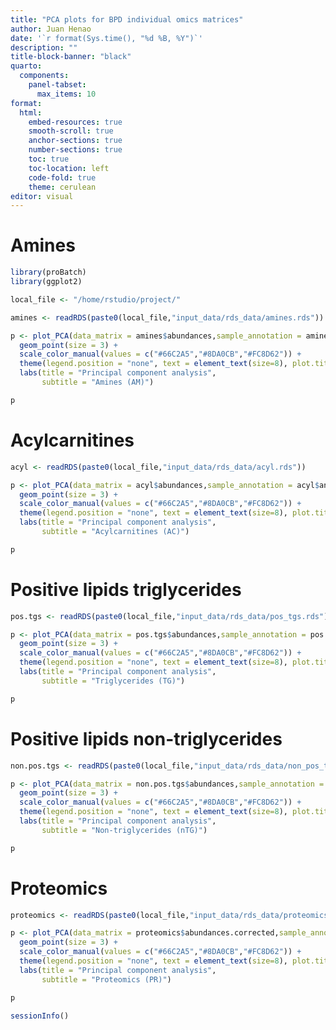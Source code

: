 ```yaml
---
title: "PCA plots for BPD individual omics matrices"
author: Juan Henao
date: '`r format(Sys.time(), "%d %B, %Y")`'
description: ""
title-block-banner: "black"
quarto:
  components:
    panel-tabset:
      max_items: 10
format: 
  html:
    embed-resources: true
    smooth-scroll: true
    anchor-sections: true
    number-sections: true
    toc: true
    toc-location: left
    code-fold: true
    theme: cerulean
editor: visual
---
```


# Amines

```r
library(proBatch)
library(ggplot2)

local_file <- "/home/rstudio/project/"

amines <- readRDS(paste0(local_file,"input_data/rds_data/amines.rds"))

p <- plot_PCA(data_matrix = amines$abundances,sample_annotation = amines$annotation,color_by = "BPDgrade") +
  geom_point(size = 3) +
  scale_color_manual(values = c("#66C2A5","#8DA0CB","#FC8D62")) + 
  theme(legend.position = "none", text = element_text(size=8), plot.title = element_text(size=8)) + 
  labs(title = "Principal component analysis",
       subtitle = "Amines (AM)")

p
```

# Acylcarnitines

```r
acyl <- readRDS(paste0(local_file,"input_data/rds_data/acyl.rds"))

p <- plot_PCA(data_matrix = acyl$abundances,sample_annotation = acyl$annotation,color_by = "BPDgrade") +
  geom_point(size = 3) +
  scale_color_manual(values = c("#66C2A5","#8DA0CB","#FC8D62")) + 
  theme(legend.position = "none", text = element_text(size=8), plot.title = element_text(size=8)) + 
  labs(title = "Principal component analysis",
       subtitle = "Acylcarnitines (AC)")

p
```

# Positive lipids triglycerides

```r
pos.tgs <- readRDS(paste0(local_file,"input_data/rds_data/pos_tgs.rds"))

p <- plot_PCA(data_matrix = pos.tgs$abundances,sample_annotation = pos.tgs$annotation,color_by = "BPDgrade") +
  geom_point(size = 3) +
  scale_color_manual(values = c("#66C2A5","#8DA0CB","#FC8D62")) + 
  theme(legend.position = "none", text = element_text(size=8), plot.title = element_text(size=8)) +
  labs(title = "Principal component analysis",
       subtitle = "Triglycerides (TG)")

p
```

# Positive lipids non-triglycerides

```r
non.pos.tgs <- readRDS(paste0(local_file,"input_data/rds_data/non_pos_tgs.rds"))

p <- plot_PCA(data_matrix = non.pos.tgs$abundances,sample_annotation = non.pos.tgs$annotation,color_by = "BPDgrade") +
  geom_point(size = 3) +
  scale_color_manual(values = c("#66C2A5","#8DA0CB","#FC8D62")) + 
  theme(legend.position = "none", text = element_text(size=8), plot.title = element_text(size=8)) + 
  labs(title = "Principal component analysis",
       subtitle = "Non-triglycerides (nTG)")

p
```

# Proteomics

```r
proteomics <- readRDS(paste0(local_file,"input_data/rds_data/proteomics.rds"))

p <- plot_PCA(data_matrix = proteomics$abundances.corrected,sample_annotation = proteomics$annotation,color_by = "BPDgrade") +
  geom_point(size = 3) +
  scale_color_manual(values = c("#66C2A5","#8DA0CB","#FC8D62")) + 
  theme(legend.position = "none", text = element_text(size=8), plot.title = element_text(size=8)) + 
  labs(title = "Principal component analysis",
       subtitle = "Proteomics (PR)")

p
```

```r
sessionInfo()
```